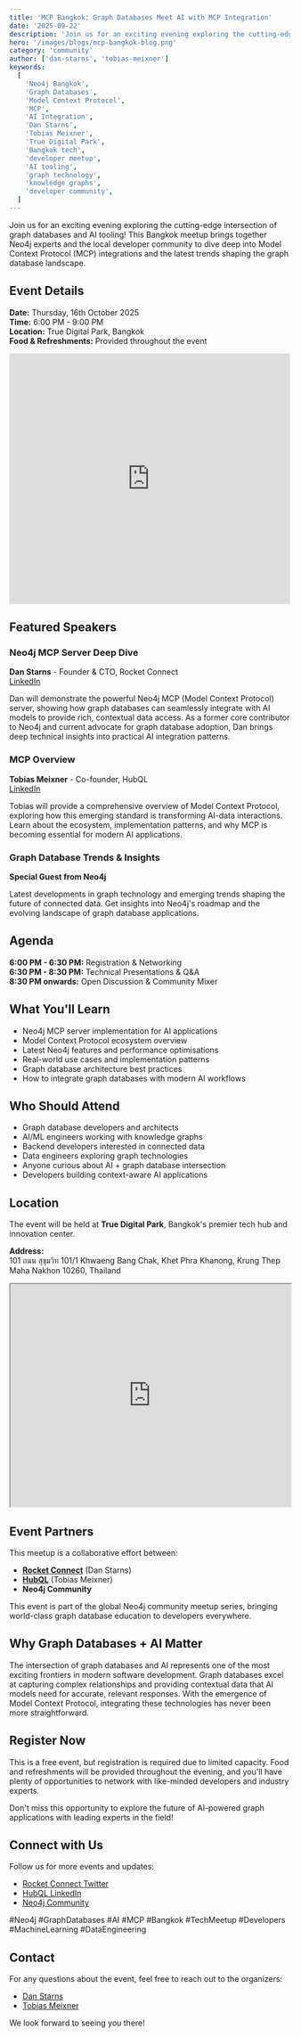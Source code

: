 ```yaml
---
title: 'MCP Bangkok: Graph Databases Meet AI with MCP Integration'
date: '2025-09-22'
description: 'Join us for an exciting evening exploring the cutting-edge intersection of graph databases and AI tooling! This Bangkok meetup brings together Neo4j experts and the local developer community to dive deep into Model Context Protocol (MCP) integrations.'
hero: '/images/blogs/mcp-bangkok-blog.png'
category: 'community'
author: ['dan-starns', 'tobias-meixner']
keywords:
  [
    'Neo4j Bangkok',
    'Graph Databases',
    'Model Context Protocol',
    'MCP',
    'AI Integration',
    'Dan Starns',
    'Tobias Meixner',
    'True Digital Park',
    'Bangkok tech',
    'developer meetup',
    'AI tooling',
    'graph technology',
    'knowledge graphs',
    'developer community',
  ]
---
```


Join us for an exciting evening exploring the cutting-edge intersection of graph databases and AI tooling! This Bangkok meetup brings together Neo4j experts and the local developer community to dive deep into Model Context Protocol (MCP) integrations and the latest trends shaping the graph database landscape.

## Event Details

**Date:** Thursday, 16th October 2025  
**Time:** 6:00 PM - 9:00 PM  
**Location:** True Digital Park, Bangkok  
**Food & Refreshments:** Provided throughout the event

<iframe
  src="https://luma.com/embed/event/evt-bH2cC7pHKvBp40t/simple"
  width="100%"
  height="450"
  frameBorder="0"
  style={{ border: '1px solid #bfcbda88', borderRadius: '4px' }}
  allow="fullscreen; payment"
  aria-hidden="false"
  tabIndex="0"
></iframe>

## Featured Speakers

### Neo4j MCP Server Deep Dive

**Dan Starns** - Founder & CTO, Rocket Connect  
[LinkedIn](https://www.linkedin.com/in/danielstarns/)

Dan will demonstrate the powerful Neo4j MCP (Model Context Protocol) server, showing how graph databases can seamlessly integrate with AI models to provide rich, contextual data access. As a former core contributor to Neo4j and current advocate for graph database adoption, Dan brings deep technical insights into practical AI integration patterns.

### MCP Overview

**Tobias Meixner** - Co-founder, HubQL  
[LinkedIn](https://www.linkedin.com/in/meixnertobias/)

Tobias will provide a comprehensive overview of Model Context Protocol, exploring how this emerging standard is transforming AI-data interactions. Learn about the ecosystem, implementation patterns, and why MCP is becoming essential for modern AI applications.

### Graph Database Trends & Insights

**Special Guest from Neo4j**

Latest developments in graph technology and emerging trends shaping the future of connected data. Get insights into Neo4j's roadmap and the evolving landscape of graph database applications.

## Agenda

**6:00 PM - 6:30 PM:** Registration & Networking  
**6:30 PM - 8:30 PM:** Technical Presentations & Q&A  
**8:30 PM onwards:** Open Discussion & Community Mixer

## What You'll Learn

- Neo4j MCP server implementation for AI applications
- Model Context Protocol ecosystem overview
- Latest Neo4j features and performance optimisations
- Real-world use cases and implementation patterns
- Graph database architecture best practices
- How to integrate graph databases with modern AI workflows

## Who Should Attend

- Graph database developers and architects
- AI/ML engineers working with knowledge graphs
- Backend developers interested in connected data
- Data engineers exploring graph technologies
- Anyone curious about AI + graph database intersection
- Developers building context-aware AI applications

## Location

The event will be held at **True Digital Park**, Bangkok's premier tech hub and innovation center.

**Address:**  
101 ถนน สุขุมวิท 101/1 Khwaeng Bang Chak, Khet Phra Khanong, Krung Thep Maha Nakhon 10260, Thailand

<iframe
  width="100%"
  height="400"
  src="https://www.google.com/maps/embed?pb=!1m18!1m12!1m3!1d5007.208591131046!2d100.61132549999999!3d13.6851839!2m3!1f0!2f0!3f0!3m2!1i1024!2i768!4f13.1!3m3!1m2!1s0x30e29ed269181bb1%3A0x60c3178ba983c76!2sTrue%20Digital%20Park!5e1!3m2!1sen!2sth!4v1758548820777!5m2!1sen!2sth"
  allowFullScreen=""
  loading="lazy"
  referrerPolicy="no-referrer-when-downgrade"
></iframe>

## Event Partners

This meetup is a collaborative effort between:

- **[Rocket Connect](https://rconnect.tech)** (Dan Starns)
- **[HubQL](https://hubql.com)** (Tobias Meixner)
- **Neo4j Community**

This event is part of the global Neo4j community meetup series, bringing world-class graph database education to developers everywhere.

## Why Graph Databases + AI Matter

The intersection of graph databases and AI represents one of the most exciting frontiers in modern software development. Graph databases excel at capturing complex relationships and providing contextual data that AI models need for accurate, relevant responses. With the emergence of Model Context Protocol, integrating these technologies has never been more straightforward.

## Register Now

This is a free event, but registration is required due to limited capacity. Food and refreshments will be provided throughout the evening, and you'll have plenty of opportunities to network with like-minded developers and industry experts.

Don't miss this opportunity to explore the future of AI-powered graph applications with leading experts in the field!

## Connect with Us

Follow us for more events and updates:

- [Rocket Connect Twitter](https://x.com/rconnect_tech)
- [HubQL LinkedIn](https://www.linkedin.com/company/hubql/)
- [Neo4j Community](https://community.neo4j.com/)

#Neo4j #GraphDatabases #AI #MCP #Bangkok #TechMeetup #Developers #MachineLearning #DataEngineering

## Contact

For any questions about the event, feel free to reach out to the organizers:

- [Dan Starns](https://www.linkedin.com/in/danielstarns/)
- [Tobias Meixner](https://www.linkedin.com/in/meixnertobias/)

We look forward to seeing you there!
